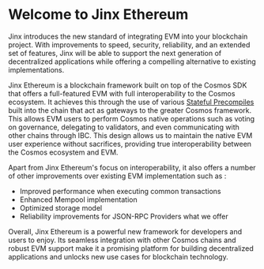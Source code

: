 # Welcome to Jinx Ethereum

Jinx introduces the new standard of integrating EVM into your blockchain project. With improvements to speed, security, reliability,
and an extended set of features, Jinx will be able to support the next generation of
decentralized applications while offering a compelling alternative to existing implementations.

Jinx Ethereum is a blockchain framework built on top of the Cosmos SDK that offers a full-featured EVM with full
interoperability to the Cosmos ecosystem. It achieves this through the use of various [Stateful Precompiles](./docs/precompile-cosmos-overview) built
into the chain that act as gateways to the greater Cosmos framework. This allows EVM users to perform Cosmos native operations such as voting on governance,
delegating to validators, and even communicating with other chains through IBC. This design allows us to maintain
the native EVM user experience without sacrifices, providing true interoperability between the Cosmos ecosystem and EVM.

Apart from Jinx Ethereum's focus on interoperability, it also offers a number of other improvements over existing
EVM implementation such as :

- Improved performance when executing common transactions
- Enhanced Mempool implementation
- Optimized storage model
- Reliability improvements for JSON-RPC Providers
  what we offer

Overall, Jinx Ethereum is a powerful new framework for developers and users to enjoy. Its seamless integration with other
Cosmos chains and robust EVM support make it a promising platform for building decentralized applications and unlocks
new use cases for blockchain technology.
